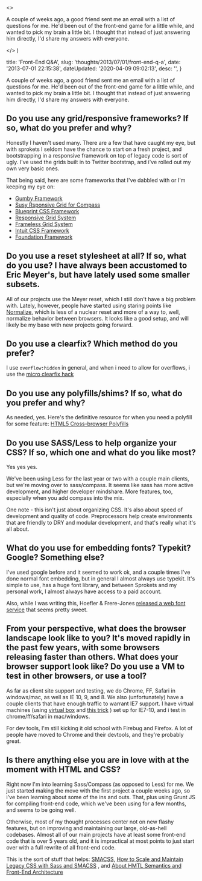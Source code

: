 

  <>
    <p>
      A couple of weeks ago, a good friend sent me an email with a list of
      questions for me. He'd been out of the front-end game for a little while,
      and wanted to pick my brain a little bit. I thought that instead of just
      answering him directly, I'd share my answers with everyone.
    </p>
  </>
)


  title: 'Front-End Q&A',
  slug: 'thoughts/2013/07/01/front-end-q-a',
  date: '2013-07-01 22:15:38',
  dateUpdated: '2020-04-09 09:02:13',
  desc: '',
}

A couple of weeks ago, a good friend sent me an email with a list of questions for me. He'd been out of the front-end game for a little while, and wanted to pick my brain a little bit. I thought that instead of just answering him directly, I'd share my answers with everyone.

## Do you use any grid/responsive frameworks? If so, what do you prefer and why?

Honestly I haven't used many. There are a few that have caught my eye, but with sprokets I seldom have the chance to start on a fresh project, and bootstrapping in a responsive framework on top of legacy code is sort of ugly. I've used the grids built in to Twitter bootstrap, and i've rolled out my own very basic ones.

That being said, here are some frameworks that I've dabbled with or I'm keeping my eye on:

- [Gumby Framework](http://gumbyframework.com)
- [Susy Rsponsive Grid for Compass](http://susy.oddbird.net/)
- [Blueprint CSS Framework](http://www.blueprintcss.org/)
- [Responsive Grid System](http://responsive.gs/)
- [Frameless Grid System](http://framelessgrid.com)
- [Intuit CSS Framework](http://inuitcss.com/)
- [Foundation Framework](http://foundation.zurb.com)

## Do you use a reset stylesheet at all? If so, what do you use? I have always been accustomed to Eric Meyer's, but have lately used some smaller subsets.

All of our projects use the Meyer reset, which I still don't have a big problem with. Lately, however, people have started using staring points like [Normalize](http://necolas.github.io/normalize.css/), which is less of a nuclear reset and more of a way to, well, normalize behavior between browsers. It looks like a good setup, and will likely be my base with new projects going forward.

## Do you use a clearfix? Which method do you prefer?

I use `overflow:hidden` in general, and when i need to allow for overflows, i use the [micro clearfix hack](http://nicolasgallagher.com/micro-clearfix-hack/)

## Do you use any polyfills/shims? If so, what do you prefer and why?

As needed, yes. Here's the definitive resource for when you need a polyfill for some feature: [HTML5 Cross-browser Polyfills](https://github.com/Modernizr/Modernizr/wiki/HTML5-Cross-browser-Polyfills)

## Do you use SASS/Less to help organize your CSS? If so, which one and what do you like most?

Yes yes yes.

We've been using Less for the last year or two with a couple main clients, but we're moving over to sass/compass. It seems like sass has more active development, and higher developer mindshare. More features, too, especially when you add compass into the mix.

One note - this isn't just about organizing CSS. It's also about speed of development and quality of code. Preprocessors help create environments that are friendly to DRY and modular development, and that's really what it's all about.

## What do you use for embedding fonts? Typekit? Google? Something else?

I've used google before and it seemed to work ok, and a couple times I've done normal font embedding, but in general I almost always use typekit. It's simple to use, has a huge font library, and between Sprokets and my personal work, I almost always have access to a paid account.

Also, while I was writing this, Hoefler & Frere-Jones [released a web font service](http://www.typography.com/cloud/welcome/) that seems pretty sweet.

## From your perspective, what does the browser landscape look like to you? It's moved rapidly in the past few years, with some browsers releasing faster than others. What does your browser support look like? Do you use a VM to test in other browsers, or use a tool?

As far as client site support and testing, we do Chrome, FF, Safari in windows/mac, as well as IE 10, 9, and 8\. We also (unfortunately) have a couple clients that have enough traffic to warrant IE7 support. I have virtual machines (using [virtual box](http://virtualbox.org) and [this trick](http://osxdaily.com/2011/09/04/internet-explorer-for-mac-ie7-ie8-ie-9-free/) ) set up for IE7-10, and i test in chrome/ff/safari in mac/windows.

For dev tools, I'm still kicking it old school with Firebug and Firefox. A lot of people have moved to Chrome and their devtools, and they're probably great.

## Is there anything else you are in love with at the moment with HTML and CSS?

Right now I'm into learning Sass/Compass (as opposed to Less) for me. We just started making the move with the first project a couple weeks ago, so i've been learning about some of the ins and outs. That, plus using Grunt JS for compiling front-end code, which we've been using for a few months, and seems to be going well.

Otherwise, most of my thought processes center not on new flashy features, but on improving and maintaining our large, old-as-hell codebases. Almost all of our main projects have at least some front-end code that is over 5 years old, and it is impractical at most points to just start over with a full rewrite of all front-end code.

This is the sort of stuff that helps: [SMACSS](http://smacss.com), [How to Scale and Maintain Legacy CSS with Sass and SMACSS](http://webuild.envato.com/blog/how-to-scale-and-maintain-legacy-css-with-sass-and-smacss/) , and [About HMTL Semantics and Front-End Architecture](http://nicolasgallagher.com/about-html-semantics-front-end-architecture/)
